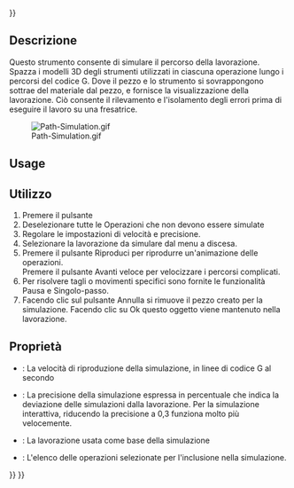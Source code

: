 <languages/>
{{UnfinishedDocu{{#translation:}}}}

{{Docnav
|[[CAM_Inspect|Inspect]]
|[[CAM_SimulatorGL|SimulatorGL]]
|[[CAM_Workbench|CAM]]
|IconL=CAM_Inspect.svg
|IconR=CAM_SimulatorGL.svg
|IconC=Workbench_CAM.svg
}}

<div class="mw-translate-fuzzy">
{{GuiCommand/it|Name=Path Simulator|Name/it=Simulatore|Workbenches=[[Path Workbench/it|Path]]|MenuLocation=Path → Simulatore CAM|SeeAlso=[[Path_Inspect/it|Ispeziona]] }}
</div>

<span id="Description"></span>
==Descrizione==

<div class="mw-translate-fuzzy">
Questo strumento consente di simulare il percorso della lavorazione. Spazza i modelli 3D degli strumenti utilizzati in ciascuna operazione lungo i percorsi del codice G. Dove il pezzo e lo strumento si sovrappongono sottrae del materiale dal pezzo, e fornisce la visualizzazione della lavorazione. Ciò consente il rilevamento e l'isolamento degli errori prima di eseguire il lavoro su una fresatrice.
</div>

[[File:Path-Simulation.gif]]

==Usage==

<div class="mw-translate-fuzzy">
==Utilizzo==
# Premere il pulsante {{KEY|[[Image:Path_Simulator.png|16px]] [[Path_Simulator/it|Simulatore CAM]]}}
# Deselezionare tutte le Operazioni che non devono essere simulate
# Regolare le impostazioni di velocità e precisione.
# Selezionare la lavorazione da simulare dal menu a discesa.
# Premere il pulsante Riproduci per riprodurre un'animazione delle operazioni.<br /> Premere il pulsante Avanti veloce per velocizzare i percorsi complicati.
# Per risolvere tagli o movimenti specifici sono fornite le funzionalità Pausa e Singolo-passo.
# Facendo clic sul pulsante Annulla si rimuove il pezzo creato per la simulazione. Facendo clic su Ok questo oggetto viene mantenuto nella lavorazione.
</div>

<span id="Properties"></span>
<div class="mw-translate-fuzzy">
==Proprietà==
</div>

<div class="mw-translate-fuzzy">
* {{PropertyData|Playback Speed}}: La velocità di riproduzione della simulazione, in linee di codice G al secondo
* {{PropertyData|Accuracy}}: La precisione della simulazione espressa in percentuale che indica la deviazione delle simulazioni dalla lavorazione. Per la simulazione interattiva, riducendo la precisione a 0,3 funziona molto più velocemente.
* {{PropertyData|Job}}: La lavorazione usata come base della simulazione
* {{PropertyData|Operation List}}: L'elenco delle operazioni selezionate per l'inclusione nella simulazione.
</div>


{{Docnav
|[[CAM_Inspect|Inspect]]
|[[CAM_SimulatorGL|SimulatorGL]]
|[[CAM_Workbench|CAM]]
|IconL=CAM_Inspect.svg
|IconR=CAM_SimulatorGL.svg
|IconC=Workbench_CAM.svg
}}

{{CAM_Tools_navi{{#translation:}}}}
{{Userdocnavi{{#translation:}}}}